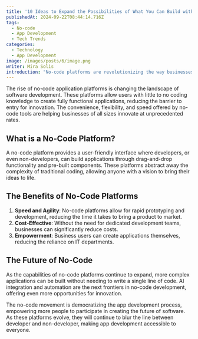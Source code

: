 ```yaml
---
title: '10 Ideas to Expand the Possibilities of What You Can Build with No-Code'
publishedAt: 2024-09-22T08:44:14.716Z
tags:
  - No-code
  - App Development
  - Tech Trends
categories:
  - Technology
  - App Development
image: /images/posts/6/image.png
writer: Mira Solis
introduction: "No-code platforms are revolutionizing the way businesses approach application development by empowering users to create software without traditional coding skills. In this post, we explore the profound impact of no-code platforms on the tech industry and what the future holds.  First, the emergence of no-code platforms has democratized software development, making it accessible to a much wider audience beyond those with specialized programming knowledge. This shift has significantly lowered the barriers to innovation, enabling a diverse range of ideas to come to fruition. By providing intuitive, visual interfaces and pre-built components, these platforms allow individuals from various backgrounds to transform their concepts into functional applications"
---
```


The rise of no-code application platforms is changing the landscape of software development. These platforms allow users with little to no coding knowledge to create fully functional applications, reducing the barrier to entry for innovation. The convenience, flexibility, and speed offered by no-code tools are helping businesses of all sizes innovate at unprecedented rates.

## What is a No-Code Platform?

A no-code platform provides a user-friendly interface where developers, or even non-developers, can build applications through drag-and-drop functionality and pre-built components. These platforms abstract away the complexity of traditional coding, allowing anyone with a vision to bring their ideas to life.

## The Benefits of No-Code Platforms

1. **Speed and Agility**: No-code platforms allow for rapid prototyping and development, reducing the time it takes to bring a product to market.
2. **Cost-Effective**: Without the need for dedicated development teams, businesses can significantly reduce costs.
3. **Empowerment**: Business users can create applications themselves, reducing the reliance on IT departments.

## The Future of No-Code

As the capabilities of no-code platforms continue to expand, more complex applications can be built without needing to write a single line of code. AI integration and automation are the next frontiers in no-code development, offering even more opportunities for innovation.

The no-code movement is democratizing the app development process, empowering more people to participate in creating the future of software. As these platforms evolve, they will continue to blur the line between developer and non-developer, making app development accessible to everyone.
